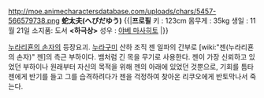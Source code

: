 http://moe.animecharactersdatabase.com/uploads/chars/5457-566579738.png
'''蛇太夫(へびだゆう)'''
{{|'''프로필'''
키 : 123cm
몸무게 : 35kg
생일 : 11월 21일
소지품: 도서 '''<하극상>'''
성우 : [[야베 마사히토]]
|}}

[[누라리횬의 손자]]의 등장요괴. [[누라구미]] 산하 조직 젠 일파의 간부로 [wiki:"젠(누라리횬의 손자)" 젠]의 측근 부하이다. 
뱀처럼 긴 목을 무기로 사용한다. 젠이 가장 신뢰하고 있었던 부하이나 원래부터 자신의 목적을 위해 젠의 아래에 있었던 것뿐으로, 기회를 틈타 젠에게 반기를 들고 그를 습격하려다가 젠을 걱정하여 찾아온 리쿠오에게 반토막나서 죽는다.
